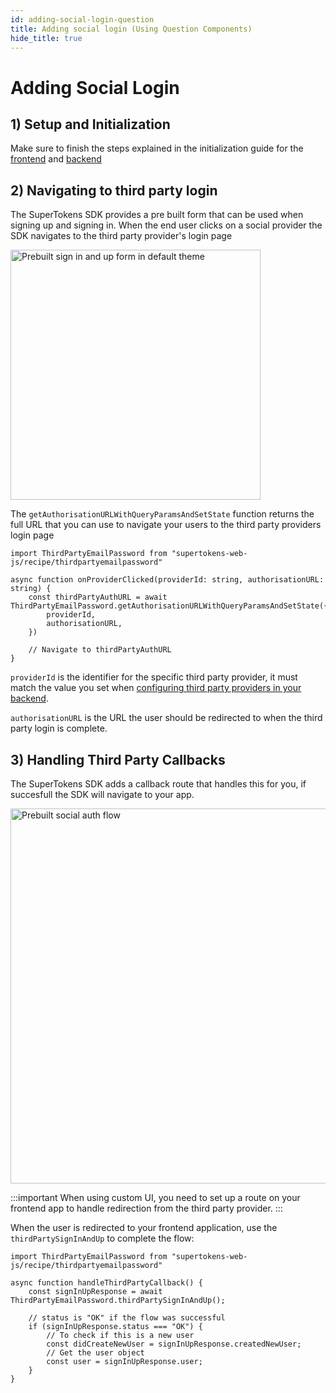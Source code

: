 ```yaml
---
id: adding-social-login-question
title: Adding social login (Using Question Components)
hide_title: true
---
```



# Adding Social Login

## 1) Setup and Initialization

Make sure to finish the steps explained in the initialization guide for the [frontend](../../quick-setup/frontend.mdx) and [backend](../../quick-setup//backend.mdx)

## 2) Navigating to third party login

<PreBuiltOrCustomUI>
<Answer title="Pre-Built UI">

The SuperTokens SDK provides a pre built form that can be used when signing up and signing in. When the end user clicks on a social provider the SDK navigates to the third party provider's login page

<img width="400px" alt="Prebuilt sign in and up form in default theme" src="/img/thirdpartyemailpassword/signin-light.png" />

</Answer>
<Answer title="Custom UI">

The `getAuthorisationURLWithQueryParamsAndSetState` function returns the full URL that you can use to navigate your users to the third party providers login page

```tsx
import ThirdPartyEmailPassword from "supertokens-web-js/recipe/thirdpartyemailpassword"

async function onProviderClicked(providerId: string, authorisationURL: string) {
    const thirdPartyAuthURL = await ThirdPartyEmailPassword.getAuthorisationURLWithQueryParamsAndSetState({
        providerId,
        authorisationURL,
    })

    // Navigate to thirdPartyAuthURL
}
```

`providerId` is the identifier for the specific third party provider, it must match the value you set when [configuring third party providers in your backend](../../quick-setup/backend.mdx#3-initialise-social-login-providers).

`authorisationURL` is the URL the user should be redirected to when the third party login is complete.

</Answer>
</PreBuiltOrCustomUI>

## 3) Handling Third Party Callbacks

<PreBuiltOrCustomUI>
<Answer title="Pre-Built UI">

The SuperTokens SDK adds a callback route that handles this for you, if succesfull the SDK will navigate to your app.

<img width="600px" alt="Prebuilt social auth flow" src="/img/thirdpartyemailpassword/tpep-third-party-flow.gif" />

</Answer>
<Answer title="Custom UI">

:::important
When using custom UI, you need to set up a route on your frontend app to handle redirection from the third party provider.
:::

When the user is redirected to your frontend application, use the `thirdPartySignInAndUp` to complete the flow:

```tsx
import ThirdPartyEmailPassword from "supertokens-web-js/recipe/thirdpartyemailpassword"

async function handleThirdPartyCallback() {
    const signInUpResponse = await ThirdPartyEmailPassword.thirdPartySignInAndUp();

    // status is "OK" if the flow was successful
    if (signInUpResponse.status === "OK") {
        // To check if this is a new user
        const didCreateNewUser = signInUpResponse.createdNewUser;
        // Get the user object
        const user = signInUpResponse.user;
    }
}
```

</Answer>
</PreBuiltOrCustomUI>
